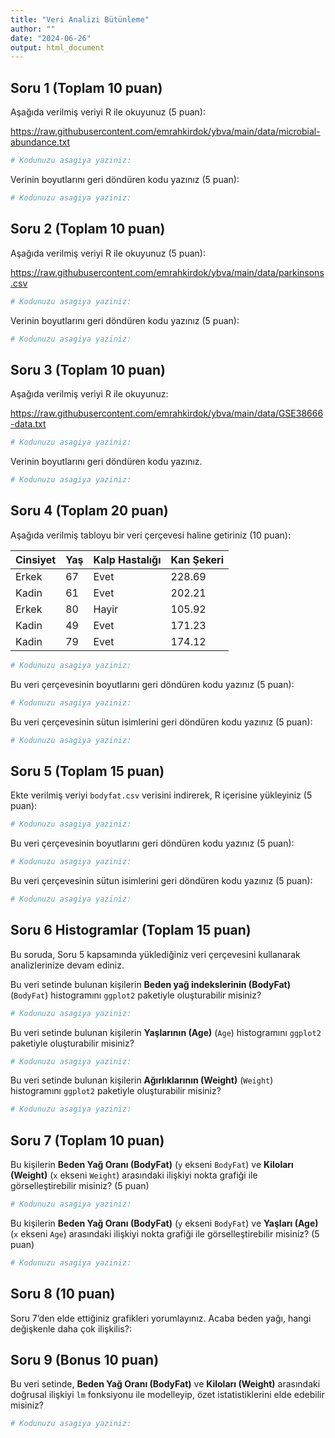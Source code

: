 ```yaml
---
title: "Veri Analizi Bütünleme"
author: ""
date: "2024-06-26"
output: html_document
---
```


## Soru 1 (Toplam 10 puan)

Aşağıda verilmiş veriyi R ile okuyunuz (5 puan):

[https://raw.githubusercontent.com/emrahkirdok/ybva/main/data/microbial-abundance.txt](https://raw.githubusercontent.com/emrahkirdok/ybva/main/data/microbial-abundance.txt)

```r
# Kodunuzu asagiya yaziniz:

```

Verinin boyutlarını geri döndüren kodu yazınız (5 puan):

```r
# Kodunuzu asagiya yaziniz:

```

## Soru 2 (Toplam 10 puan)

Aşağıda verilmiş veriyi R ile okuyunuz (5 puan):

[https://raw.githubusercontent.com/emrahkirdok/ybva/main/data/parkinsons.csv](https://raw.githubusercontent.com/emrahkirdok/ybva/main/data/parkinsons.csv)

```r
# Kodunuzu asagiya yaziniz:

```

Verinin boyutlarını geri döndüren kodu yazınız (5 puan):

```r
# Kodunuzu asagiya yaziniz:

```

## Soru 3 (Toplam 10 puan)

Aşağıda verilmiş veriyi R ile okuyunuz:

[https://raw.githubusercontent.com/emrahkirdok/ybva/main/data/GSE38666-data.txt](https://raw.githubusercontent.com/emrahkirdok/ybva/main/data/GSE38666-data.txt)

```r
# Kodunuzu asagiya yaziniz:

```

Verinin boyutlarını geri döndüren kodu yazınız.

```r
# Kodunuzu asagiya yaziniz:

```

## Soru 4 (Toplam 20 puan)

Aşağıda verilmiş tabloyu bir veri çerçevesi haline getiriniz (10 puan):

| Cinsiyet    | Yaş   | Kalp Hastalığı | Kan Şekeri |
|-------------|-------|----------------|------------|
| Erkek       |  67   | Evet           | 228.69     |
| Kadin       |  61   | Evet           | 202.21     |
| Erkek       |  80   | Hayir          | 105.92     |
| Kadin       |  49   | Evet           | 171.23     |
| Kadin       |  79   | Evet           | 174.12     |

```r
# Kodunuzu asagiya yaziniz:

```

Bu veri çerçevesinin boyutlarını geri döndüren kodu yazınız (5 puan):

```r
# Kodunuzu asagiya yaziniz:

```

Bu veri çerçevesinin sütun isimlerini geri döndüren kodu yazınız (5 puan):

```r
# Kodunuzu asagiya yaziniz:

```

## Soru 5 (Toplam 15 puan)

Ekte verilmiş veriyi `bodyfat.csv` verisini indirerek, R içerisine yükleyiniz (5 puan):

```r
# Kodunuzu asagiya yaziniz:

```

Bu veri çerçevesinin boyutlarını geri döndüren kodu yazınız (5 puan):

```r
# Kodunuzu asagiya yaziniz:

```

Bu veri çerçevesinin sütun isimlerini geri döndüren kodu yazınız (5 puan):

```r
# Kodunuzu asagiya yaziniz:

```

## Soru 6 Histogramlar (Toplam 15 puan)

Bu soruda, Soru 5 kapsamında yüklediğiniz veri çerçevesini kullanarak analizlerinize devam ediniz.

Bu veri setinde bulunan kişilerin **Beden yağ indekslerinin (BodyFat)** (`BodyFat`) histogramını `ggplot2` paketiyle oluşturabilir misiniz?

```r
# Kodunuzu asagiya yaziniz:

```

Bu veri setinde bulunan kişilerin **Yaşlarının (Age)** (`Age`) histogramını `ggplot2` paketiyle oluşturabilir misiniz?

```r
# Kodunuzu asagiya yaziniz:

```

Bu veri setinde bulunan kişilerin **Ağırlıklarının (Weight)** (`Weight`) histogramını `ggplot2` paketiyle oluşturabilir misiniz?

```r
# Kodunuzu asagiya yaziniz:

```

## Soru 7 (Toplam 10 puan)

Bu kişilerin **Beden Yağ Oranı (BodyFat)**  (`y` ekseni `BodyFat`) ve **Kiloları (Weight)** (`x` ekseni `Weight`) arasındaki ilişkiyi nokta grafiği ile görselleştirebilir misiniz? (5 puan)

```r
# Kodunuzu asagiya yaziniz:

```

Bu kişilerin **Beden Yağ Oranı (BodyFat)**  (`y` ekseni  `BodyFat`) ve **Yaşları (Age)** (`x` ekseni `Age`) arasındaki ilişkiyi nokta grafiği ile görselleştirebilir misiniz? (5 puan)

```r
# Kodunuzu asagiya yaziniz:

```

## Soru 8 (10 puan)

Soru 7'den elde ettiğiniz grafikleri yorumlayınız. Acaba beden yağı, hangi değişkenle daha çok ilişkilis?:

>
>
>
>
>
>


## Soru 9 (Bonus 10 puan)

Bu veri setinde, **Beden Yağ Oranı (BodyFat)**  ve **Kiloları (Weight)** arasındaki doğrusal ilişkiyi `lm` fonksiyonu ile modelleyip, özet istatistiklerini elde edebilir misiniz?

```r
# Kodunuzu asagiya yaziniz:

```